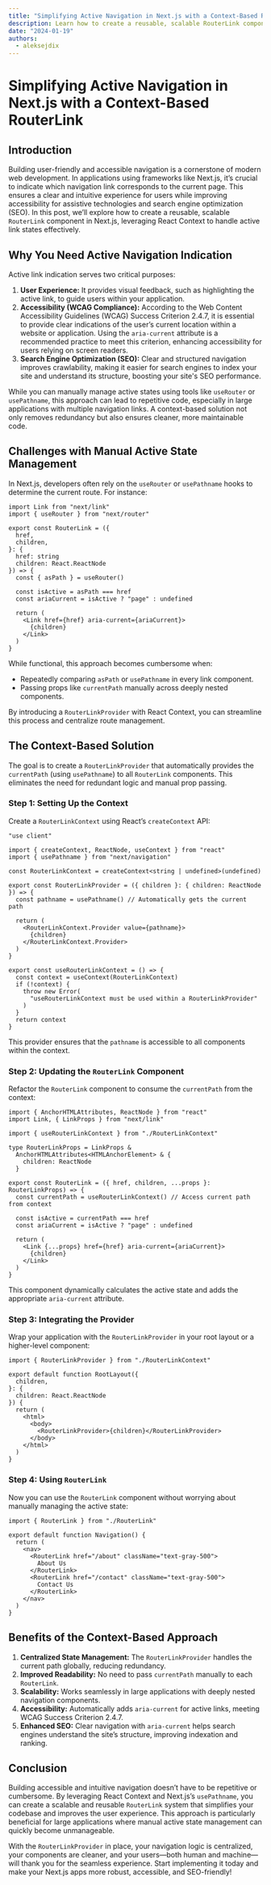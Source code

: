 ```yaml
---
title: "Simplifying Active Navigation in Next.js with a Context-Based RouterLink"
description: Learn how to create a reusable, scalable RouterLink component in Next.js using React Context to handle active link states effectively.
date: "2024-01-19"
authors:
  - aleksejdix
---
```


# Simplifying Active Navigation in Next.js with a Context-Based RouterLink

## Introduction

Building user-friendly and accessible navigation is a cornerstone of modern web development. In applications using frameworks like Next.js, it’s crucial to indicate which navigation link corresponds to the current page. This ensures a clear and intuitive experience for users while improving accessibility for assistive technologies and search engine optimization (SEO). In this post, we’ll explore how to create a reusable, scalable `RouterLink` component in Next.js, leveraging React Context to handle active link states effectively.

## Why You Need Active Navigation Indication

Active link indication serves two critical purposes:

1. **User Experience:** It provides visual feedback, such as highlighting the active link, to guide users within your application.
2. **Accessibility (WCAG Compliance):** According to the Web Content Accessibility Guidelines (WCAG) Success Criterion 2.4.7, it is essential to provide clear indications of the user’s current location within a website or application. Using the `aria-current` attribute is a recommended practice to meet this criterion, enhancing accessibility for users relying on screen readers.
3. **Search Engine Optimization (SEO):** Clear and structured navigation improves crawlability, making it easier for search engines to index your site and understand its structure, boosting your site's SEO performance.

While you can manually manage active states using tools like `useRouter` or `usePathname`, this approach can lead to repetitive code, especially in large applications with multiple navigation links. A context-based solution not only removes redundancy but also ensures cleaner, more maintainable code.

## Challenges with Manual Active State Management

In Next.js, developers often rely on the `useRouter` or `usePathname` hooks to determine the current route. For instance:

```tsx
import Link from "next/link"
import { useRouter } from "next/router"

export const RouterLink = ({
  href,
  children,
}: {
  href: string
  children: React.ReactNode
}) => {
  const { asPath } = useRouter()

  const isActive = asPath === href
  const ariaCurrent = isActive ? "page" : undefined

  return (
    <Link href={href} aria-current={ariaCurrent}>
      {children}
    </Link>
  )
}
```

While functional, this approach becomes cumbersome when:

- Repeatedly comparing `asPath` or `usePathname` in every link component.
- Passing props like `currentPath` manually across deeply nested components.

By introducing a `RouterLinkProvider` with React Context, you can streamline this process and centralize route management.

## The Context-Based Solution

The goal is to create a `RouterLinkProvider` that automatically provides the `currentPath` (using `usePathname`) to all `RouterLink` components. This eliminates the need for redundant logic and manual prop passing.

### Step 1: Setting Up the Context

Create a `RouterLinkContext` using React’s `createContext` API:

```tsx
"use client"

import { createContext, ReactNode, useContext } from "react"
import { usePathname } from "next/navigation"

const RouterLinkContext = createContext<string | undefined>(undefined)

export const RouterLinkProvider = ({ children }: { children: ReactNode }) => {
  const pathname = usePathname() // Automatically gets the current path

  return (
    <RouterLinkContext.Provider value={pathname}>
      {children}
    </RouterLinkContext.Provider>
  )
}

export const useRouterLinkContext = () => {
  const context = useContext(RouterLinkContext)
  if (!context) {
    throw new Error(
      "useRouterLinkContext must be used within a RouterLinkProvider"
    )
  }
  return context
}
```

This provider ensures that the `pathname` is accessible to all components within the context.

### Step 2: Updating the `RouterLink` Component

Refactor the `RouterLink` component to consume the `currentPath` from the context:

```tsx
import { AnchorHTMLAttributes, ReactNode } from "react"
import Link, { LinkProps } from "next/link"

import { useRouterLinkContext } from "./RouterLinkContext"

type RouterLinkProps = LinkProps &
  AnchorHTMLAttributes<HTMLAnchorElement> & {
    children: ReactNode
  }

export const RouterLink = ({ href, children, ...props }: RouterLinkProps) => {
  const currentPath = useRouterLinkContext() // Access current path from context

  const isActive = currentPath === href
  const ariaCurrent = isActive ? "page" : undefined

  return (
    <Link {...props} href={href} aria-current={ariaCurrent}>
      {children}
    </Link>
  )
}
```

This component dynamically calculates the active state and adds the appropriate `aria-current` attribute.

### Step 3: Integrating the Provider

Wrap your application with the `RouterLinkProvider` in your root layout or a higher-level component:

```tsx
import { RouterLinkProvider } from "./RouterLinkContext"

export default function RootLayout({
  children,
}: {
  children: React.ReactNode
}) {
  return (
    <html>
      <body>
        <RouterLinkProvider>{children}</RouterLinkProvider>
      </body>
    </html>
  )
}
```

### Step 4: Using `RouterLink`

Now you can use the `RouterLink` component without worrying about manually managing the active state:

```tsx
import { RouterLink } from "./RouterLink"

export default function Navigation() {
  return (
    <nav>
      <RouterLink href="/about" className="text-gray-500">
        About Us
      </RouterLink>
      <RouterLink href="/contact" className="text-gray-500">
        Contact Us
      </RouterLink>
    </nav>
  )
}
```

## Benefits of the Context-Based Approach

1. **Centralized State Management:** The `RouterLinkProvider` handles the current path globally, reducing redundancy.
2. **Improved Readability:** No need to pass `currentPath` manually to each `RouterLink`.
3. **Scalability:** Works seamlessly in large applications with deeply nested navigation components.
4. **Accessibility:** Automatically adds `aria-current` for active links, meeting WCAG Success Criterion 2.4.7.
5. **Enhanced SEO:** Clear navigation with `aria-current` helps search engines understand the site’s structure, improving indexation and ranking.

## Conclusion

Building accessible and intuitive navigation doesn’t have to be repetitive or cumbersome. By leveraging React Context and Next.js’s `usePathname`, you can create a scalable and reusable `RouterLink` system that simplifies your codebase and improves the user experience. This approach is particularly beneficial for large applications where manual active state management can quickly become unmanageable.

With the `RouterLinkProvider` in place, your navigation logic is centralized, your components are cleaner, and your users—both human and machine—will thank you for the seamless experience. Start implementing it today and make your Next.js apps more robust, accessible, and SEO-friendly!
